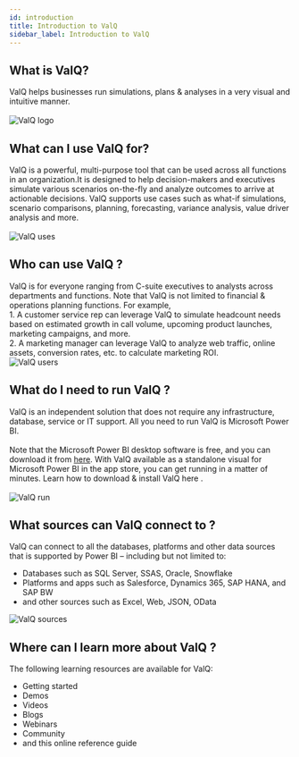 ```yaml
---
id: introduction
title: Introduction to ValQ
sidebar_label: Introduction to ValQ
---
```


## What is ValQ?
<div style={{textAlign: 'justify'}}>
ValQ helps businesses run simulations, plans & analyses in a very visual and intuitive manner. 
<br /> <br />
</div>
<div style={{textAlign: 'center'}}>
  <img alt="ValQ logo" src={useBaseUrl('/doc-images/intro/1.png')} 
    width={510}
    height={200}/> </div>

## What can I use ValQ for?
<div style={{textAlign: 'justify'}}>
ValQ is a powerful, multi-purpose tool that can be used across all functions in an organization.It is designed to 
help decision-makers and executives simulate various scenarios on-the-fly and analyze outcomes to
arrive at actionable decisions. ValQ supports use cases such as what-if simulations, scenario comparisons, planning, forecasting, variance analysis, value driver analysis and more.
</div> <br />
<div style={{textAlign: 'center'}}>
  <img alt="ValQ uses" src={useBaseUrl('/doc-images/intro/2.png')} 
    width={500}
    height={410}/>
</div>

## Who can use ValQ ?
<div style={{textAlign: 'justify'}}>
ValQ is for everyone ranging from C-suite executives to analysts across departments and functions. Note that ValQ
is not limited to financial & operations planning functions. For example,
<br />
1.  A customer service rep can leverage ValQ to simulate headcount needs based on estimated growth in call volume,
upcoming product launches, marketing campaigns, and more.
<br />
2.  A marketing manager can leverage ValQ to analyze web traffic, online assets, conversion rates, etc. to calculate
marketing ROI.
</div>
<div style={{textAlign: 'center'}}>
<img alt="ValQ users" src={useBaseUrl('/doc-images/intro/3.png')} 
    width={585}
    height={230}/>
</div>

## What do I need to run ValQ ?
<div style={{textAlign: 'justify'}}>
ValQ is an independent solution that does not require any infrastructure, database, service or IT support.
All you need to run ValQ is Microsoft Power BI. 
<br />
<br />
Note that the Microsoft Power BI desktop software is free, and you can download it from <a href="https://powerbi.microsoft.com/en-us/downloads/" target="_blank">here</a>.
With ValQ available as a standalone visual for Microsoft Power BI in the app store, you can get running in a matter of minutes.
Learn how to download & install ValQ <Link to={useBaseUrl('docs/intro/import')}> here </Link>.
</div> <br />
<div style={{textAlign: 'center'}}>
<img alt="ValQ run" src={useBaseUrl('/doc-images/intro/4.png')}
    width={420}
    height={170}/>
</div>

## What sources can ValQ connect to ?
ValQ can connect to all the databases, platforms and other data sources that is supported by Power BI – including but not limited to:

  - Databases such as SQL Server, SSAS, Oracle, Snowflake
  - Platforms and apps such as Salesforce, Dynamics 365, SAP HANA, and SAP BW
  - and other sources such as Excel, Web, JSON, OData
<div style={{textAlign: 'center'}}>
<img alt="ValQ sources" src={useBaseUrl('/doc-images/intro/5.png')}
    width={565}
    height={300}/>
</div>

## Where can I learn more about ValQ ?

The following learning resources are available for ValQ:
  -   <Link to={'https://valq.com/get-started/'}> Getting started </Link> 
  -   <Link to={'https://valq.com/get-demo/'}> Demos </Link>
  -   <Link to={'https://valq.com/videos/'}> Videos </Link>
  -   <Link to={'https://valq.com/blogs/'}> Blogs </Link>
  -   <Link to={'https://valq.com/webinars/'}> Webinars </Link>
  -   <Link to={'https://community.valq.com/'}> Community </Link>
  -   and this online reference guide
